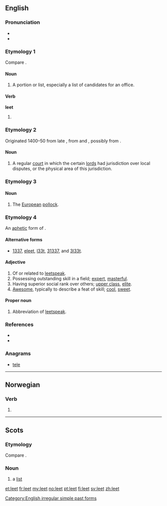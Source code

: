 {{wikipedia}}
==English==

===Pronunciation===
* {{IPA|/liːt/}}
* {{rhymes|iːt}}

===Etymology 1===
Compare {{etyl|ang}} {{term|hlt||[[share]], [[lot]]|lang=ang}}.

====Noun====
{{en-noun}}

# {{Scotland}} A portion or list, especially a list of candidates for an office.

====Verb====
'''leet'''

# {{obsolete}} {{simple past of|[[let]]}}

===Etymology 2===
Originated 1400–50 from late {{etyl|enm}} {{term|lete||[[meeting]]|lang=enm}}, from {{etyl|xno}} {{term|lete}} and {{etyl|ML.}} {{term|leta|lang=la}}, possibly from {{etyl|ang}} {{term|gelǣte||[[crossroads]]|lang=ang}}.

====Noun====
{{en-noun}}

# {{British|obsolete}} A regular [[court]] in which the certain [[lord]]s had jurisdiction over local disputes, or the physical area of this jurisdiction.

===Etymology 3===
{{rfe|Etymology uncertain}}

====Noun====
{{en-noun}}

# {{zoology}} The [[European]] [[pollock]].

===Etymology 4===
An [[aphetic]] form of {{term|elite}}.

====Alternative forms====
* [[1337]], [[eleet]], [[l33t]], [[31337]], and [[3l33t]].

====Adjective====
{{en-adj}}

# Of or related to [[leetspeak]].
# Possessing outstanding skill in a field; [[expert]], [[masterful]].
# Having superior social rank over others; [[upper class]], [[elite]].
# [[awesome|Awesome]], typically to describe a feat of skill; [[cool]], [[sweet]].

====Proper noun====
{{en-proper noun}}

# {{Internet slang}} Abbreviation of [[leetspeak]].

===References===
* {{R:Dictionary.com|leet}}
* {{R:Webster 1996|leet}}

===Anagrams===
* [[tele#English|tele]]

[[Category:English irregular simple past forms]]

----

==Norwegian==

===Verb===
{{infl|no|verb form}}

# {{form of|Past tense and past participle|lee|lang=no}}

----

==Scots==

===Etymology===
Compare {{etyl|ang|sco}} {{term|hlt||[[share]], [[lot]]|lang=ang}}.

===Noun===
{{sco-noun}}

# a [[list]]

[[et:leet]]
[[fr:leet]]
[[my:leet]]
[[no:leet]]
[[pt:leet]]
[[fi:leet]]
[[sv:leet]]
[[zh:leet]]